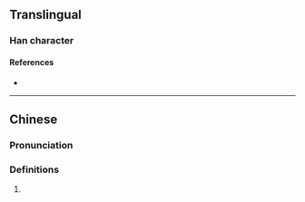 {{character info/new}}
==Translingual==

===Han character===
{{Han char|rn=86|rad=火|as=06|sn=10|four=|canj=FOD|ids=⿰火休}}

====References====
* {{Han ref|kx=0669.220|dkj=18992|dj=1078.250|hdz=32200.020|uh=70CC|ud=28876}}

----

==Chinese==
{{zh-forms}}

===Pronunciation===
{{zh-pron
|m=xiū
|cat=
}}

===Definitions===
{{zh-hanzi}}

# {{rfdef|zh}}